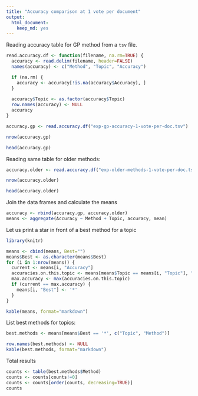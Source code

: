 ---
title: "Accuracy comparison at 1 vote per document"
output: 
  html_document: 
    keep_md: yes
---

Reading accuracy table for GP method from a `tsv` file.

```{r}

read.accuracy.df <- function(filename, na.rm=TRUE) {
  accuracy <- read.delim(filename, header=FALSE)
  names(accuracy) <- c("Method", "Topic", "Accuracy")

  if (na.rm) {
    accuracy <- accuracy[!is.na(accuracy$Accuracy), ]
  }
  
  accuracy$Topic <- as.factor(accuracy$Topic)
  row.names(accuracy) <- NULL
  accuracy
}

accuracy.gp <- read.accuracy.df("exp-gp-accuracy-1-vote-per-doc.tsv")

nrow(accuracy.gp)

head(accuracy.gp)

```

Reading same table for older methods:

```{r}

accuracy.older <- read.accuracy.df("exp-older-methods-1-vote-per-doc.tsv")

nrow(accuracy.older)

head(accuracy.older)

```

Join the data frames and calculate the means

```{r}

accuracy <- rbind(accuracy.gp, accuracy.older)
means <- aggregate(Accuracy ~ Method + Topic, accuracy, mean)

```

Let us print a star in front of a best method for a topic

```{r results='asis'}
library(knitr)

means <- cbind(means, Best="")
means$Best <- as.character(means$Best)
for (i in 1:nrow(means)) {
  current <- means[i, "Accuracy"]
  accuracies.on.this.topic <- means[means$Topic == means[i, "Topic"], "Accuracy"]
  max.accuracy <- max(accuracies.on.this.topic)
  if (current == max.accuracy) {
    means[i, "Best"] <- '*'
  }
}

kable(means, format="markdown")

```

List best methods for topics:

```{r results='asis'}

best.methods <- means[means$Best == '*', c("Topic", "Method")]

row.names(best.methods) <- NULL
kable(best.methods, format="markdown")

```

Total results

```{r}

counts <- table(best.methods$Method)
counts <- counts[counts!=0]
counts <- counts[order(counts, decreasing=TRUE)]
counts

```
